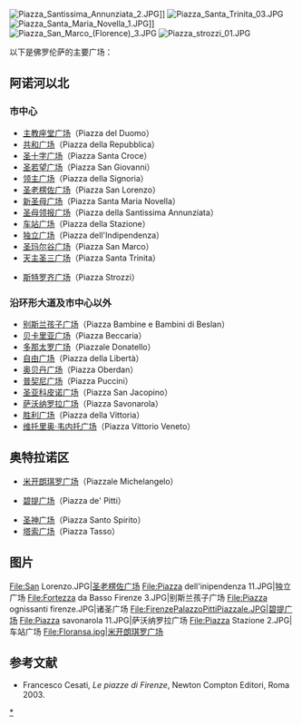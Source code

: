 [[File:Piazza_Santissima_Annunziata_2.JPG|thumb]]]]
[[File:Piazza_Santa_Trinita_03.JPG|thumb]]
<!-- [[File:Piazza_san_firenze,_palazzi_di_san_firenze,_columbia-parlamento,_vecchio_e_gondi.JPG|thumb]] -->
[[File:Piazza_Santa_Maria_Novella_1.JPG|thumb]]]]
<!-- [[File:Piazza_dell'Unità_d'Italia_11.JPG|thumb]] -->
[[File:Piazza_San_Marco_(Florence)_3.JPG|thumb]]
[[File:Piazza_strozzi_01.JPG|thumb]]

以下是佛罗伦萨的主要广场：

== 阿诺河以北 ==
=== 市中心 ===
* [[主教座堂广场_(佛罗伦萨)|主教座堂广场]]（Piazza del Duomo）
* [[共和广场_(佛罗伦萨)|共和广场]]（Piazza della Repubblica）
* [[圣十字广场|圣十字广场]]（Piazza Santa Croce）
* [[圣若望广场_(佛罗伦萨)|圣若望广场]]（Piazza San Giovanni）
* [[领主广场|领主广场]]（Piazza della Signoria）
* [[圣老楞佐广场|圣老楞佐广场]]（Piazza San Lorenzo）
* [[新圣母广场|新圣母广场]]（Piazza Santa Maria Novella）
* [[圣母领报广场|圣母领报广场]]（Piazza della Santissima Annunziata）
* [[车站广场_(佛罗伦萨)|车站广场]]（Piazza della Stazione）
* [[独立广场_(佛罗伦萨)|独立广场]]（Piazza dell'Indipendenza）
* [[圣玛尔谷广场_(佛罗伦萨)|圣玛尔谷广场]]（Piazza San Marco）
* [[天主圣三广场|天主圣三广场]]（Piazza Santa Trinita）
<!-- * [[Piazza_dei_Ciompi|Piazza dei Ciompi]]
* [[Piazza_d'Azeglio|Piazza d'Azeglio]]
* [[Piazza_Brunelleschi|Piazza Brunelleschi]]
* [[Piazza_Goldoni|Piazza Goldoni]]
* [[Piazza_del_Limbo|Piazza del Limbo]]
* [[Piazza_dei_Giudici|Piazza dei Giudici]]
* [[Piazza_Mentana|Piazza Mentana]]
* [[Piazza_del_Mercato_Centrale|Piazza del Mercato Centrale]]
* [[诸圣广场|诸圣广场]]（Piazza Ognissanti）
* [[Piazza_delle_Pallottole|Piazza delle Pallottole]]
* [[普拉托门广场|普拉托门广场]]（Il Prato）
* [[Piazza_San_Benedetto|Piazza San Benedetto]]
* [[Piazza_San_Firenze|Piazza San Firenze]]
* [[Piazza_San_Pier_Maggiore|Piazza San Pier Maggiore]] -->
* [[斯特罗齐广场|斯特罗齐广场]]（Piazza Strozzi）
<!-- * [[Piazza_dell'Unità_Italiana|Piazza dell'Unità Italiana]]
* [[Piazza_del_Capitolo|Piazza del Capitolo]]
* [[Piazza_Adua|Piazza Adua]]
* [[Piazza_Antinori|Piazza Antinori]]
* [[Piazza_degli_Ottaviani|Piazza degli Ottaviani]] -->

=== 沿环形大道及市中心以外 ===
* [[别斯兰孩子广场|别斯兰孩子广场]]（Piazza Bambine e Bambini di Beslan）
* [[贝卡里亚广场|贝卡里亚广场]]（Piazza Beccaria）
* [[多那太罗广场|多那太罗广场]]（Piazzale Donatello）
* [[自由广场|自由广场]]（Piazza della Libertà）
* [[奥贝丹广场|奥贝丹广场]]（Piazza Oberdan）
* [[普契尼广场|普契尼广场]]（Piazza Puccini）
* [[圣亚科皮诺广场|圣亚科皮诺广场]]（Piazza San Jacopino）
* [[萨沃纳罗拉广场|萨沃纳罗拉广场]]（Piazza Savonarola）
* [[胜利广场_(佛罗伦萨)|胜利广场]]（Piazza della Vittoria）
* [[维托里奥·韦内托广场_(佛罗伦萨)|维托里奥·韦内托广场]]（Piazza Vittorio Veneto）

== 奥特拉诺区 ==
<!-- * [[Piazza_del_Carmine|Piazza del Carmine]]
* [[Piazza_di_Cestello|Piazza di Cestello]]
* [[Piazza_Demidoff|Piazza Demidoff]]
* [[Piazza_San_Felice_in_Piazza|Piazza San Felice in Piazza]]
* [[Piazza_de'_Nerli|Piazza de' Nerli]] -->
* [[米开朗琪罗广场|米开朗琪罗广场]]（Piazzale Michelangelo）
<!-- * [[Piazza_de'_Mozzi|Piazza de' Mozzi]]
* [[Piazza_della_Passera|Piazza della Passera]] -->
* [[碧提广场|碧提广场]]（Piazza de' Pitti）
<!-- * [[Piazza_Giuseppe_Poggi|Piazza Giuseppe Poggi]]
* [[Piazza_Santa_Maria_Soprarno|Piazza Santa Maria Soprarno]] -->
* [[圣神广场|圣神广场]]（Piazza Santo Spirito）
* [[塔索广场|塔索广场]]（Piazza Tasso）
<!-- * [[Piazza_del_Tiratoio|Piazza del Tiratoio]] -->

== 图片 ==
<gallery>
File:San Lorenzo.JPG|[[圣老楞佐广场|圣老楞佐广场]]
File:Piazza dell'inipendenza 11.JPG|独立广场
File:Fortezza da Basso Firenze 3.JPG|别斯兰孩子广场
File:Piazza ognissanti firenze.JPG|诸圣广场
File:FirenzePalazzoPittiPiazzale.JPG|碧提广场
File:Piazza savonarola 11.JPG|萨沃纳罗拉广场
File:Piazza Stazione 2.JPG|车站广场
<!-- File:Piazza del Carmine.JPG|Piazza del Carmine -->
<!-- File:Palazzo in piazza d'azeglio.JPG|Piazza d'Azeglio -->
<!-- File:Piazza Goldoni.JPG|Piazza Goldoni -->
File:Floransa.jpg|[[米开朗琪罗广场|米开朗琪罗广场]]
</gallery>

== 参考文献 ==
* Francesco Cesati, ''Le piazze di Firenze'', Newton Compton Editori, Roma 2003.

[[Category:佛罗伦萨广场|*]]